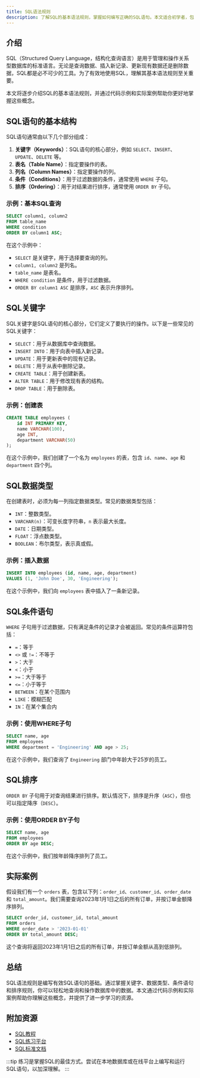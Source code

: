 ```yaml
---
title: SQL语法规则
description: 了解SQL的基本语法规则，掌握如何编写正确的SQL语句。本文适合初学者，包含代码示例、实际案例和总结。
---
```


## 介绍

SQL（Structured Query Language，结构化查询语言）是用于管理和操作关系型数据库的标准语言。无论是查询数据、插入新记录、更新现有数据还是删除数据，SQL都是必不可少的工具。为了有效地使用SQL，理解其基本语法规则至关重要。

本文将逐步介绍SQL的基本语法规则，并通过代码示例和实际案例帮助你更好地掌握这些概念。

## SQL语句的基本结构

SQL语句通常由以下几个部分组成：

1. **关键字（Keywords）**：SQL语句的核心部分，例如 `SELECT`、`INSERT`、`UPDATE`、`DELETE` 等。
2. **表名（Table Name）**：指定要操作的表。
3. **列名（Column Names）**：指定要操作的列。
4. **条件（Conditions）**：用于过滤数据的条件，通常使用 `WHERE` 子句。
5. **排序（Ordering）**：用于对结果进行排序，通常使用 `ORDER BY` 子句。

### 示例：基本SQL查询

```sql
SELECT column1, column2
FROM table_name
WHERE condition
ORDER BY column1 ASC;
```

在这个示例中：
- `SELECT` 是关键字，用于选择要查询的列。
- `column1, column2` 是列名。
- `table_name` 是表名。
- `WHERE condition` 是条件，用于过滤数据。
- `ORDER BY column1 ASC` 是排序，`ASC` 表示升序排列。

## SQL关键字

SQL关键字是SQL语句的核心部分，它们定义了要执行的操作。以下是一些常见的SQL关键字：

- `SELECT`：用于从数据库中查询数据。
- `INSERT INTO`：用于向表中插入新记录。
- `UPDATE`：用于更新表中的现有记录。
- `DELETE`：用于从表中删除记录。
- `CREATE TABLE`：用于创建新表。
- `ALTER TABLE`：用于修改现有表的结构。
- `DROP TABLE`：用于删除表。

### 示例：创建表

```sql
CREATE TABLE employees (
    id INT PRIMARY KEY,
    name VARCHAR(100),
    age INT,
    department VARCHAR(50)
);
```

在这个示例中，我们创建了一个名为 `employees` 的表，包含 `id`、`name`、`age` 和 `department` 四个列。

## SQL数据类型

在创建表时，必须为每一列指定数据类型。常见的数据类型包括：

- `INT`：整数类型。
- `VARCHAR(n)`：可变长度字符串，`n` 表示最大长度。
- `DATE`：日期类型。
- `FLOAT`：浮点数类型。
- `BOOLEAN`：布尔类型，表示真或假。

### 示例：插入数据

```sql
INSERT INTO employees (id, name, age, department)
VALUES (1, 'John Doe', 30, 'Engineering');
```

在这个示例中，我们向 `employees` 表中插入了一条新记录。

## SQL条件语句

`WHERE` 子句用于过滤数据，只有满足条件的记录才会被返回。常见的条件运算符包括：

- `=`：等于
- `<>` 或 `!=`：不等于
- `>`：大于
- `<`：小于
- `>=`：大于等于
- `<=`：小于等于
- `BETWEEN`：在某个范围内
- `LIKE`：模糊匹配
- `IN`：在某个集合内

### 示例：使用WHERE子句

```sql
SELECT name, age
FROM employees
WHERE department = 'Engineering' AND age > 25;
```

在这个示例中，我们查询了 `Engineering` 部门中年龄大于25岁的员工。

## SQL排序

`ORDER BY` 子句用于对查询结果进行排序。默认情况下，排序是升序（`ASC`），但也可以指定降序（`DESC`）。

### 示例：使用ORDER BY子句

```sql
SELECT name, age
FROM employees
ORDER BY age DESC;
```

在这个示例中，我们按年龄降序排列了员工。

## 实际案例

假设我们有一个 `orders` 表，包含以下列：`order_id`、`customer_id`、`order_date` 和 `total_amount`。我们需要查询2023年1月1日之后的所有订单，并按订单金额降序排列。

```sql
SELECT order_id, customer_id, total_amount
FROM orders
WHERE order_date > '2023-01-01'
ORDER BY total_amount DESC;
```

这个查询将返回2023年1月1日之后的所有订单，并按订单金额从高到低排列。

## 总结

SQL语法规则是编写有效SQL语句的基础。通过掌握关键字、数据类型、条件语句和排序规则，你可以轻松地查询和操作数据库中的数据。本文通过代码示例和实际案例帮助你理解这些概念，并提供了进一步学习的资源。

## 附加资源

- [SQL教程](https://www.w3schools.com/sql/)
- [SQL练习平台](https://sqlzoo.net/)
- [SQL标准文档](https://www.iso.org/standard/63555.html)

:::tip
练习是掌握SQL的最佳方式。尝试在本地数据库或在线平台上编写和运行SQL语句，以加深理解。
:::